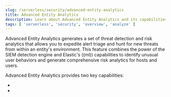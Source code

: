 ```yaml
---
slug: /serverless/security/advanced-entity-analytics
title: Advanced Entity Analytics
description: Learn about Advanced Entity Analytics and its capabilities.
tags: [ 'serverless', 'security', 'overview', 'analyze' ]
---
```


Advanced Entity Analytics generates a set of threat detection and risk analytics that allows you to expedite alert triage and hunt for new threats from within an entity's environment. This feature combines the power of the SIEM detection engine and Elastic's ((ml)) capabilities to identify unusual user behaviors and generate comprehensive risk analytics for hosts and users.

Advanced Entity Analytics provides two key capabilities:

* <DocLink slug="/serverless/security/entity-risk-scoring" />
* <DocLink slug="/serverless/security/advanced-behavioral-detections" />
